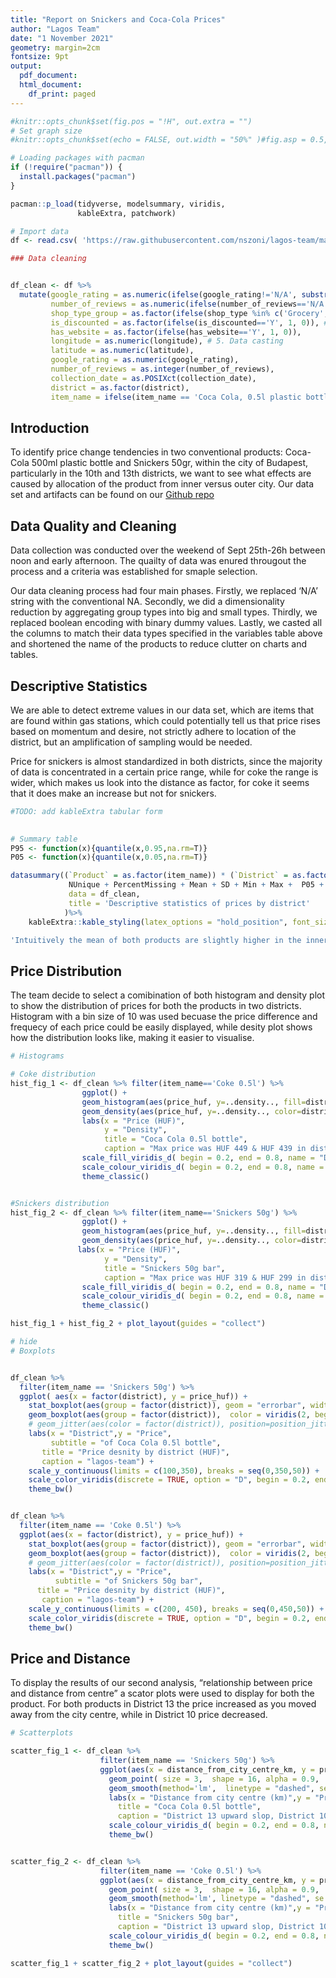```yaml
---
title: "Report on Snickers and Coca-Cola Prices"
author: "Lagos Team"
date: "1 November 2021"
geometry: margin=2cm
fontsize: 9pt
output:
  pdf_document:
  html_document:
    df_print: paged
---
```


```r
#knitr::opts_chunk$set(fig.pos = "!H", out.extra = "")
# Set graph size
#knitr::opts_chunk$set(echo = FALSE, out.width = "50%" )#fig.asp = 0.5, fig.width = 7, out.width = "90%" )

# Loading packages with pacman
if (!require("pacman")) {
  install.packages("pacman")
}

pacman::p_load(tidyverse, modelsummary, viridis,
               kableExtra, patchwork)

# Import data
df <- read.csv( 'https://raw.githubusercontent.com/nszoni/lagos-team/main/coding-1/data/Data_DA1_HW1_Lagos.csv' )

```



```r

### Data cleaning


df_clean <- df %>% 
  mutate(google_rating = as.numeric(ifelse(google_rating!='N/A', substr(google_rating,1,3), NA)), # 1. Correct ratings and NAs
         number_of_reviews = as.numeric(ifelse(number_of_reviews=='N/A', NA, number_of_reviews)), # 2. Correct number of reviews NA
         shop_type_group = as.factor(ifelse(shop_type %in% c('Grocery', 'Gas station', "Supermarket", "Other"), "Big shop", "Small shop")), # 3. Create group for shop size
         is_discounted = as.factor(ifelse(is_discounted=='Y', 1, 0)), # 4. Replace booelan flags
         has_website = as.factor(ifelse(has_website=='Y', 1, 0)),
         longitude = as.numeric(longitude), # 5. Data casting
         latitude = as.numeric(latitude),
         google_rating = as.numeric(google_rating),
         number_of_reviews = as.integer(number_of_reviews),
         collection_date = as.POSIXct(collection_date),
         district = as.factor(district), 
         item_name = ifelse(item_name == 'Coca Cola, 0.5l plastic bottle', 'Coke 0.5l', 'Snickers 50g')) #5. Shortening item names

```

## Introduction

To identify price change tendencies in two conventional products: Coca-Cola 500ml plastic bottle and Snickers 50gr, within the city of Budapest, particularly in the 10th and 13th districts, we want to see what effects are caused by allocation of the product from inner versus outer city. Our data set and artifacts can be found on our [Github repo](https://github.com/nszoni/lagos-team/coding-1/)

## Data Quality and Cleaning
Data collection was conducted over the weekend of Sept 25th-26h between noon and early afternoon. The quailty of data was enured througout the process and a criteria was established for smaple selection.

Our data cleaning process had four main phases. Firstly, we replaced ‘N/A’ string with the conventional NA. Secondly, we did a dimensionality reduction by aggregating group types into big and small types. Thirdly, we replaced boolean encoding with binary dummy values. Lastly, we casted all the columns to match their data types specified in the variables table above and shortened the name of the products to reduce clutter on charts and tables.

## Descriptive Statistics
We are able to detect extreme values in our data set, which are items that are found within gas stations, which could potentially tell us that price rises based on momentum and desire, not strictly adhere to location of the district, but an amplification of sampling would be needed. 

Price for snickers is almost standardized in both districts, since the majority of data is concentrated in a certain price range, while for coke the range is wider, which makes us look into the distance as factor, for coke it seems that it does make an increase but not for snickers.


```r

#TODO: add kableExtra tabular form

  
# Summary table
P95 <- function(x){quantile(x,0.95,na.rm=T)}
P05 <- function(x){quantile(x,0.05,na.rm=T)}

datasummary((`Product` = as.factor(item_name)) * (`District` = as.factor(district) ) * (`Price` = price_huf ) ~ 
             NUnique + PercentMissing + Mean + SD + Min + Max +  P05 + Median +   P95, 
             data = df_clean,
             title = 'Descriptive statistics of prices by district'
            )%>%
    kableExtra::kable_styling(latex_options = "hold_position", font_size = 8)

'Intuitively the mean of both products are slightly higher in the inner 13th district. Also there is less variation in price of Snicker bars and more variation in the price of Coke. Those who are living in the inner city have to pay a larger entry price for Coke. The distribution of prices in teh inner district is shofted a bit considering the percentiles'

```

## Price Distribution 
The team decide to select a comibination of both histogram and density plot to show the distribution of prices for both the products in two districts. Histogram with a bin size of 10 was used becuase the price difference and frequecy of each price could be easily displayed, while desity plot shows how the distribution looks like, making it easier to visualise. 

```r

# Histograms

# Coke distribution
hist_fig_1 <- df_clean %>% filter(item_name=='Coke 0.5l') %>% 
                ggplot() + 
                geom_histogram(aes(price_huf, y=..density.., fill=district), binwidth = 30, alpha=0.6, position="dodge", bins = 10) +
                geom_density(aes(price_huf, y=..density.., color=district), position="identity", alpha=5) +
                labs(x = "Price (HUF)",
                     y = "Density",
                     title = "Coca Cola 0.5l bottle",
                     caption = "Max price was HUF 449 & HUF 439 in district 10 & 13, respectively") +
                scale_fill_viridis_d( begin = 0.2, end = 0.8, name = "District") +
                scale_colour_viridis_d( begin = 0.2, end = 0.8, name = "District") +
                theme_classic()


#Snickers distribution
hist_fig_2 <- df_clean %>% filter(item_name=='Snickers 50g') %>% 
                ggplot() + 
                geom_histogram(aes(price_huf, y=..density.., fill=district), binwidth = 30, alpha=0.6, position="dodge", bins = 10) +
                geom_density(aes(price_huf, y=..density.., color=district), position="identity", alpha=5) +
               labs(x = "Price (HUF)",
                     y = "Density",
                     title = "Snickers 50g bar",
                     caption = "Max price was HUF 319 & HUF 299 in district 10 & 13, respectively") +
                scale_fill_viridis_d( begin = 0.2, end = 0.8, name = "District") +
                scale_colour_viridis_d( begin = 0.2, end = 0.8, name = "District") +
                theme_classic()

hist_fig_1 + hist_fig_2 + plot_layout(guides = "collect")

```

```r
# hide
# Boxplots


df_clean %>% 
  filter(item_name == 'Snickers 50g') %>% 
  ggplot( aes(x = factor(district), y = price_huf)) +
    stat_boxplot(aes(group = factor(district)), geom = "errorbar", width = 0.2, color = "black", size = 0.3) +
    geom_boxplot(aes(group = factor(district)),  color = viridis(2, begin=0.2, end=0.8), fill = viridis(2, begin=0.2, end=0.8), size = 0.4, width = 0.15, alpha = 0.4) + # , outlier.shape = NA
    # geom_jitter(aes(color = factor(district)), position=position_jitter(0.1), size = 1.5, show.legend=F) +
    labs(x = "District",y = "Price",
         subtitle = "of Coca Cola 0.5l bottle",
       title = "Price desnity by district (HUF)",
       caption = "lagos-team") +
    scale_y_continuous(limits = c(100,350), breaks = seq(0,350,50)) +
    scale_color_viridis(discrete = TRUE, option = "D", begin = 0.2, end=0.8)+
    theme_bw() 


df_clean %>% 
  filter(item_name == 'Coke 0.5l') %>% 
  ggplot(aes(x = factor(district), y = price_huf)) +
    stat_boxplot(aes(group = factor(district)), geom = "errorbar", width = 0.2, color = "black", size = 0.3) +
    geom_boxplot(aes(group = factor(district)),  color = viridis(2, begin=0.2, end=0.8), fill = viridis(2, begin=0.2, end=0.8), size = 0.4, width =  0.15, alpha = 0.4) +  # , outlier.shape = NA
    # geom_jitter(aes(color = factor(district)), position=position_jitter(0.1), size = 1.5, show.legend=F) +
    labs(x = "District",y = "Price",
          subtitle = "of Snickers 50g bar",
      title = "Price desnity by district (HUF)",
       caption = "lagos-team") +
    scale_y_continuous(limits = c(200, 450), breaks = seq(0,450,50)) +
    scale_color_viridis(discrete = TRUE, option = "D", begin = 0.2, end=0.8)+
    theme_bw() 

```


## Price and Distance
To display the results of our second analysis, "relationship between price and distance from centre" a scator plots were used to display for both the product. For both products in District 13 the price increased as you moved away from the city centre, while in District 10 price decreased. 

```r
# Scatterplots 

scatter_fig_1 <- df_clean %>% 
                    filter(item_name == 'Snickers 50g') %>% 
                    ggplot(aes(x = distance_from_city_centre_km, y = price_huf, color = factor(district))) +
                      geom_point( size = 3,  shape = 16, alpha = 0.9,  na.rm = TRUE) +
                      geom_smooth(method='lm',  linetype = "dashed", se = F) +
                      labs(x = "Distance from city centre (km)",y = "Price (HUF)",
                        title = "Coca Cola 0.5l bottle",
                        caption = "District 13 upward slop, District 10 downward slop") +
                      scale_colour_viridis_d( begin = 0.2, end = 0.8, name = "District") +
                      theme_bw()


scatter_fig_2 <- df_clean %>% 
                    filter(item_name == 'Coke 0.5l') %>% 
                    ggplot(aes(x = distance_from_city_centre_km, y = price_huf, color = factor(district))) +
                      geom_point( size = 3,  shape = 16, alpha = 0.9,  na.rm = TRUE) +
                      geom_smooth(method='lm', linetype = "dashed", se = F) +
                      labs(x = "Distance from city centre (km)",y = "Price (HUF)",
                        title = "Snickers 50g bar",
                        caption = "District 13 upward slop, District 10 downward slop") +
                      scale_colour_viridis_d( begin = 0.2, end = 0.8, name = "District") +
                      theme_bw()

scatter_fig_1 + scatter_fig_2 + plot_layout(guides = "collect")
```

